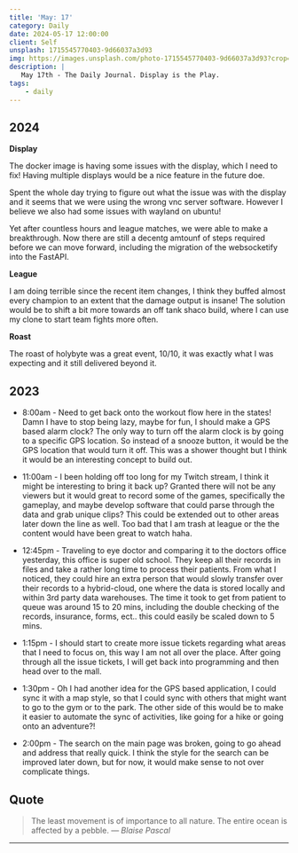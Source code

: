 ```yaml
---
title: 'May: 17'
category: Daily
date: 2024-05-17 12:00:00
client: Self
unsplash: 1715545770403-9d66037a3d93
img: https://images.unsplash.com/photo-1715545770403-9d66037a3d93?crop=entropy&cs=srgb&fm=jpg&ixid=MnwzNjM5Nzd8MHwxfHJhbmRvbXx8fHx8fHx8fDE2ODE3NDg2ODY&ixlib=rb-4.0.3&q=85
description: |
   May 17th - The Daily Journal. Display is the Play.
tags:
    - daily
---
```


## 2024

**Display**

The docker image is having some issues with the display, which I need to fix!
Having multiple displays would be a nice feature in the future doe.

Spent the whole day trying to figure out what the issue was with the display and it seems that we were using the wrong vnc server software.
However I believe we also had some issues with wayland on ubuntu! 

Yet after countless hours and league matches, we were able to make a breakthrough.
Now there are still a decentg amtounf of steps required before we can move forward, including the migration of the websocketify into the FastAPI.

**League**

I am doing terrible since the recent item changes, I think they buffed almost every champion to an extent that the damage output is insane!
The solution would be to shift a bit more towards an off tank shaco build, where I can use my clone to start team fights more often.


**Roast**

The roast of holybyte was a great event, 10/10, it was exactly what I was expecting and it still delivered beyond it.

## 2023

- 8:00am - Need to get back onto the workout flow here in the states! Damn I have to stop being lazy, maybe for fun, I should make a GPS based alarm clock? The only way to turn off the alarm clock is by going to a specific GPS location. So instead of a snooze button, it would be the GPS location that would turn it off. This was a shower thought but I think it would be an interesting concept to build out.

- 11:00am - I been holding off too long for my Twitch stream, I think it might be interesting to bring it back up? Granted there will not be any viewers but it would great to record some of the games, specifically the gameplay, and maybe develop software that could parse through the data and grab unique clips? This could be extended out to other areas later down the line as well. Too bad that I am trash at league or the the content would have been great to watch haha.

- 12:45pm - Traveling to eye doctor and comparing it to the doctors office yesterday, this office is super old school. They keep all their records in files and take a rather long time to process their patients. From what I noticed, they could hire an extra person that would slowly transfer over their records to a hybrid-cloud, one where the data is stored locally and within 3rd party data warehouses. The time it took to get from patient to queue was around 15 to 20 mins, including the double checking of the records, insurance, forms, ect.. this could easily be scaled down to 5 mins.

- 1:15pm - I should start to create more issue tickets regarding what areas that I need to focus on, this way I am not all over the place. After going through all the issue tickets, I will get back into programming and then head over to the mall. 

- 1:30pm - Oh I had another idea for the GPS based application, I could sync it with a map style, so that I could sync with others that might want to go to the gym or to the park. The other side of this would be to make it easier to automate the sync of activities, like going for a hike or going onto an adventure?!

- 2:00pm - The search on the main page was broken, going to go ahead and address that really quick. I think the style for the search can be improved later down, but for now, it would make sense to not over complicate things. 

## Quote

> The least movement is of importance to all nature. The entire ocean is affected by a pebble.
> — <cite>Blaise Pascal</cite>

---
